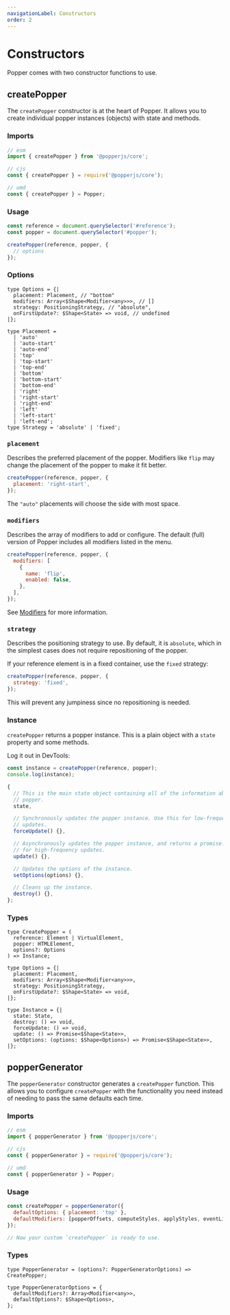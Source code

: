 ```yaml
---
navigationLabel: Constructors
order: 2
---
```


# Constructors

Popper comes with two constructor functions to use.

<x-ad />

## createPopper

The `createPopper` constructor is at the heart of Popper. It allows you to
create individual popper instances (objects) with state and methods.

### Imports

```js
// esm
import { createPopper } from '@popperjs/core';

// cjs
const { createPopper } = require('@popperjs/core');

// umd
const { createPopper } = Popper;
```

### Usage

```js
const reference = document.querySelector('#reference');
const popper = document.querySelector('#popper');

createPopper(reference, popper, {
  // options
});
```

### Options

```flow
type Options = {|
  placement: Placement, // "bottom"
  modifiers: Array<$Shape<Modifier<any>>>, // []
  strategy: PositioningStrategy, // "absolute",
  onFirstUpdate?: $Shape<State> => void, // undefined
|};

type Placement =
  | 'auto'
  | 'auto-start'
  | 'auto-end'
  | 'top'
  | 'top-start'
  | 'top-end'
  | 'bottom'
  | 'bottom-start'
  | 'bottom-end'
  | 'right'
  | 'right-start'
  | 'right-end'
  | 'left'
  | 'left-start'
  | 'left-end';
type Strategy = 'absolute' | 'fixed';
```

### `placement`

Describes the preferred placement of the popper. Modifiers like `flip` may
change the placement of the popper to make it fit better.

```js
createPopper(reference, popper, {
  placement: 'right-start',
});
```

The `"auto"` placements will choose the side with most space.

### `modifiers`

Describes the array of modifiers to add or configure. The default (full) version
of Popper includes all modifiers listed in the menu.

```js
createPopper(reference, popper, {
  modifiers: [
    {
      name: 'flip',
      enabled: false,
    },
  ],
});
```

See [Modifiers](/docs/modifiers) for more information.

### `strategy`

Describes the positioning strategy to use. By default, it is `absolute`, which
in the simplest cases does not require repositioning of the popper.

If your reference element is in a fixed container, use the `fixed` strategy:

```js
createPopper(reference, popper, {
  strategy: 'fixed',
});
```

This will prevent any jumpiness since no repositioning is needed.

### Instance

`createPopper` returns a popper instance. This is a plain object with a `state`
property and some methods.

Log it out in DevTools:

```js
const instance = createPopper(reference, popper);
console.log(instance);
```

```js
{
  // This is the main state object containing all of the information about the
  // popper.
  state,

  // Synchronously updates the popper instance. Use this for low-frequency
  // updates.
  forceUpdate() {},

  // Asynchronously updates the popper instance, and returns a promise. Use this
  // for high-frequency updates.
  update() {},

  // Updates the options of the instance.
  setOptions(options) {},

  // Cleans up the instance.
  destroy() {},
};
```

### Types

```flow
type CreatePopper = (
  reference: Element | VirtualElement,
  popper: HTMLElement,
  options?: Options
) => Instance;

type Options = {|
  placement: Placement,
  modifiers: Array<$Shape<Modifier<any>>>,
  strategy: PositioningStrategy,
  onFirstUpdate?: $Shape<State> => void,
|};

type Instance = {|
  state: State,
  destroy: () => void,
  forceUpdate: () => void,
  update: () => Promise<$Shape<State>>,
  setOptions: (options: $Shape<Options>) => Promise<$Shape<State>>,
|};
```

## popperGenerator

The `popperGenerator` constructor generates a `createPopper` function. This
allows you to configure `createPopper` with the functionality you need instead
of needing to pass the same defaults each time.

### Imports

```js
// esm
import { popperGenerator } from '@popperjs/core';

// cjs
const { popperGenerator } = require('@popperjs/core');

// umd
const { popperGenerator } = Popper;
```

### Usage

```js
const createPopper = popperGenerator({
  defaultOptions: { placement: 'top' },
  defaultModifiers: [popperOffsets, computeStyles, applyStyles, eventListeners],
});

// Now your custom `createPopper` is ready to use.
```

### Types

```flow
type PopperGenerator = (options?: PopperGeneratorOptions) => CreatePopper;

type PopperGeneratorOptions = {
  defaultModifiers?: Array<Modifier<any>>,
  defaultOptions?: $Shape<Options>,
};
```
